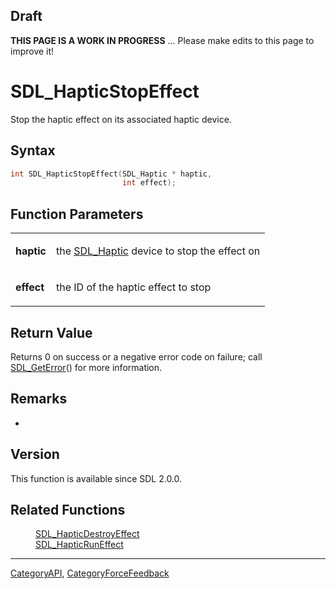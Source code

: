 
== Draft ==


'''THIS PAGE IS A WORK IN PROGRESS''' ... Please make edits to this page to improve it!


= SDL_HapticStopEffect =

Stop the haptic effect on its associated haptic device.

== Syntax ==

<syntaxhighlight lang='c'>
int SDL_HapticStopEffect(SDL_Haptic * haptic,
                         int effect);
</syntaxhighlight>

== Function Parameters ==

{|
|'''haptic'''
|the [[SDL_Haptic]] device to stop the effect on
|-
|'''effect'''
|the ID of the haptic effect to stop
|}

== Return Value ==

Returns 0 on success or a negative error code on failure; call
[[SDL_GetError]]() for more information.



== Remarks ==

*

== Version ==

This function is available since SDL 2.0.0.



== Related Functions ==

:[[SDL_HapticDestroyEffect]]
:[[SDL_HapticRunEffect]]

----
[[CategoryAPI]], [[CategoryForceFeedback]]


